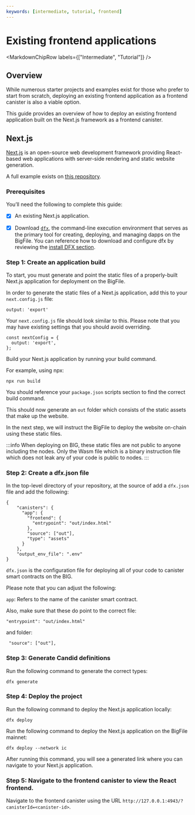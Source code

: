 ```yaml
---
keywords: [intermediate, tutorial, frontend]
---
```



# Existing frontend applications

<MarkdownChipRow labels={["Intermediate", "Tutorial"]} />

## Overview

While numerous starter projects and examples exist for those who prefer to start from scratch, deploying an existing frontend application as a frontend canister is also a viable option.

This guide provides an overview of how to deploy an existing frontend application built on the Next.js framework as a frontend canister.

## Next.js

[Next.js](https://nextjs.org/) is an open-source web development framework providing React-based web applications with server-side rendering and static website generation.

A full example exists on [this repository](https://github.com/jennifertrin/nextjsicp).

### Prerequisites

You’ll need the following to complete this guide:

-  [x] An existing Next.js application.

-  [x] Download [`dfx`](/docs/current/developer-docs/getting-started/install), the command-line execution environment that serves as the primary tool for creating, deploying, and managing dapps on the BigFile. You can reference how to download and configure dfx by reviewing the [install DFX section](/docs/current/developer-docs/getting-started/install/).


### Step 1: Create an application build

To start, you must generate and point the static files of a properly-built Next.js application for deployment on the BigFile.

In order to generate the static files of a Next.js application, add this to your `next.config.js` file:

```
output: 'export'
```

Your `next.config.js` file should look similar to this. Please note that you may have existing settings that you should avoid overriding. 

```
const nextConfig = {
  output: 'export',
};
```

Build your Next.js application by running your build command. 

For example, using npx:

`npx run build`

You should reference your `package.json` scripts section to find the correct build command. 

This should now generate an `out` folder which consists of the static assets that make up the website.

In the next step, we will instruct the BigFile to deploy the website on-chain using these static files. 

:::info
When deploying on BIG, these static files are not public to anyone including the nodes. Only the Wasm file which is a binary instruction file which does not leak any of your code is public to nodes. 
:::

### Step 2: Create a dfx.json file

In the top-level directory of your repository, at the source of add a `dfx.json` file and add the following:

```
{
    "canisters": {
      "app": {
        "frontend": {
          "entrypoint": "out/index.html"
        },
        "source": ["out"],
        "type": "assets"
      }
    },
    "output_env_file": ".env"
}
```

`dfx.json` is the configuration file for deploying all of your code to canister smart contracts on the BIG.

Please note that you can adjust the following:

`app`: Refers to the name of the canister smart contract.

Also, make sure that these do point to the correct file:

```
"entrypoint": "out/index.html"
```

and folder:

```
 "source": ["out"],
```

### Step 3: Generate Candid definitions 

Run the following command to generate the correct types:

```
dfx generate
```

### Step 4: Deploy the project

Run the following command to deploy the Next.js application locally:

```
dfx deploy
```

Run the following command to deploy the Next.js application on the BigFile mainnet: 

```
dfx deploy --network ic
```

After running this command, you will see a generated link where you can navigate to your Next.js application. 

### Step 5: Navigate to the frontend canister to view the React frontend.

Navigate to the frontend canister using the URL `http://127.0.0.1:4943/?canisterId=<canister-id>`.
